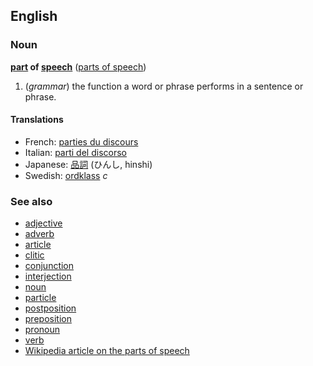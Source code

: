 ==English==
===Noun===
'''[[part]] of [[speech]]''' ([[parts of speech]])

#(''grammar'') the function a word or phrase performs in a sentence or phrase. 

====Translations====
*French: [[parties du discours]]
*Italian: [[parti del discorso]]
*Japanese: [[品詞]] (ひんし, hinshi)
*Swedish: [[ordklass]] ''c''

===See also===
*[[adjective]]
*[[adverb]]
*[[article]]
*[[clitic]]
*[[conjunction]]
*[[interjection]]
*[[noun]]
*[[particle]]
*[[postposition]]
*[[preposition]]
*[[pronoun]]
*[[verb]]
*[[w:Part_of_speech|Wikipedia article on the parts of speech]]